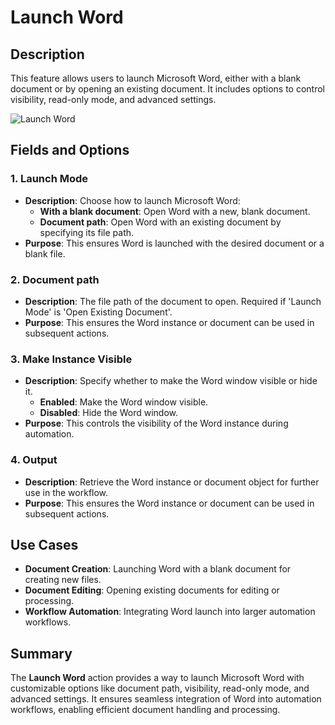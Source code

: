 # Launch Word  

## Description
This feature allows users to launch Microsoft Word, either with a blank document or by opening an existing document. It includes options to control visibility, read-only mode, and advanced settings.  

![Launch Word](../../../assets/word/launch-word.png)  

## Fields and Options  

### 1. Launch Mode
- **Description**: Choose how to launch Microsoft Word:  
  - **With a blank document**: Open Word with a new, blank document.  
  - **Document path**: Open Word with an existing document by specifying its file path.  
- **Purpose**: This ensures Word is launched with the desired document or a blank file.  

### 2. Document path
  - **Description**: The file path of the document to open. Required if 'Launch Mode' is 'Open Existing Document'.
  - **Purpose**: This ensures the Word instance or document can be used in subsequent actions.  

### 3. Make Instance Visible
- **Description**: Specify whether to make the Word window visible or hide it.  
  - **Enabled**: Make the Word window visible.  
  - **Disabled**: Hide the Word window.  
- **Purpose**: This controls the visibility of the Word instance during automation.  

### 4. **Output**   
- **Description**: Retrieve the Word instance or document object for further use in the workflow.  
- **Purpose**: This ensures the Word instance or document can be used in subsequent actions.  

## Use Cases  
- **Document Creation**: Launching Word with a blank document for creating new files.  
- **Document Editing**: Opening existing documents for editing or processing.  
- **Workflow Automation**: Integrating Word launch into larger automation workflows.  

## Summary  
The **Launch Word** action provides a way to launch Microsoft Word with customizable options like document path, visibility, read-only mode, and advanced settings. It ensures seamless integration of Word into automation workflows, enabling efficient document handling and processing.